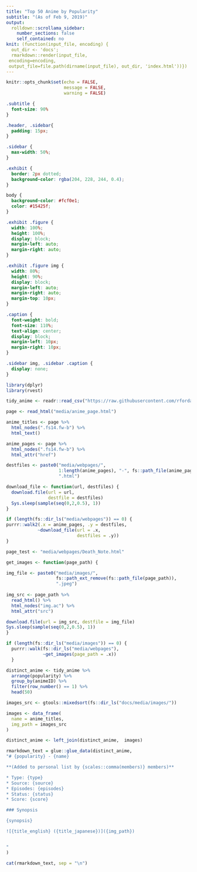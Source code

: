 ```yaml
---
title: "Top 50 Anime by Popularity"
subtitle: "(As of Feb 9, 2019)"
output:
  rolldown::scrollama_sidebar:
    number_sections: false
    self_contained: no
knit: (function(input_file, encoding) {
  out_dir <- 'docs';
  rmarkdown::render(input_file,
 encoding=encoding,
 output_file=file.path(dirname(input_file), out_dir, 'index.html'))})
---
```


```r
knitr::opts_chunk$set(echo = FALSE, 
                      message = FALSE, 
                      warning = FALSE)
```

```css
.subtitle {
  font-size: 90%
}

.header, .sidebar{
  padding: 15px;
}

.sidebar {
  max-width: 50%;
}

.exhibit {
  border: 2px dotted;
  background-color: rgba(204, 228, 244, 0.4);
}

body {
  background-color: #fcf0e1;
  color: #15425f;
}

.exhibit .figure {
  width: 100%;
  height: 100%;
  display: block;
  margin-left: auto;
  margin-right: auto;
}

.exhibit .figure img {
  width: 80%;
  height: 90%;
  display: block;
  margin-left: auto;
  margin-right: auto;
  margin-top: 10px;
}

.caption {
  font-weight: bold;
  font-size: 110%;
  text-align: center;
  display: block;
  margin-left: 10px;
  margin-right: 10px;
}

.sidebar img, .sidebar .caption {
  display: none;
}
```

```r
library(dplyr)
library(rvest)

tidy_anime <- readr::read_csv("https://raw.githubusercontent.com/rfordatascience/tidytuesday/master/data/2019/2019-04-23/tidy_anime.csv")

page <- read_html("media/anime_page.html")

anime_titles <- page %>% 
  html_nodes(".fs14.fw-b") %>%
  html_text()
```

```r
anime_pages <- page %>% 
  html_nodes(".fs14.fw-b") %>% 
  html_attr("href") 

destfiles <- paste0("media/webpages/",
                    1:length(anime_pages), "-", fs::path_file(anime_pages), 
                    ".html")

download_file <- function(url, destfiles) {
  download.file(url = url, 
                destfile = destfiles)
  Sys.sleep(sample(seq(0,2,0.5), 1))
}

if (length(fs::dir_ls("media/webpages")) == 0) {
purrr::walk2(.x = anime_pages, .y = destfiles,
            ~download_file(url = .x, 
                           destfiles = .y))
}

page_test <- "media/webpages/Death_Note.html"

get_images <- function(page_path) {

img_file <- paste0("media/images/", 
                   fs::path_ext_remove(fs::path_file(page_path)), 
                   ".jpeg")  
  
img_src <- page_path %>%
  read_html() %>% 
  html_nodes("img.ac") %>%
  html_attr("src")

download.file(url = img_src, destfile = img_file)
Sys.sleep(sample(seq(0,2,0.5), 1))
}

if (length(fs::dir_ls("media/images")) == 0) {
  purrr::walk(fs::dir_ls("media/webpages"),
              ~get_images(page_path = .x))
  }
```


```r
distinct_anime <- tidy_anime %>% 
  arrange(popularity) %>% 
  group_by(animeID) %>% 
  filter(row_number() == 1) %>% 
  head(50)

images_src <- gtools::mixedsort(fs::dir_ls("docs/media/images/"))

images <- data_frame(
  name = anime_titles,
  img_path = images_src
)

distinct_anime <- left_join(distinct_anime,  images)
```

```r
rmarkdown_text = glue::glue_data(distinct_anime,
"# {popularity} - {name}

**(Added to personal list by {scales::comma(members)} members)** 

* Type: {type}  
* Source: {source} 
* Episodes: {episodes}
* Status: {status}
* Score: {score}

### Synopsis 

{synopsis} 

![{title_english} ({title_japanese})]({img_path})


"
)

cat(rmarkdown_text, sep = "\n")
```

